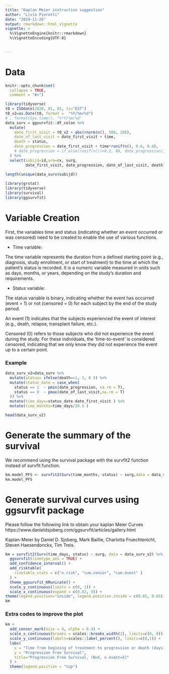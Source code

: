 ```yaml
---
title: "Kaplan Meier instruction suggestion"
author: "Livia Pierotti"
date: "2024-11-26"
output: rmarkdown::html_vignette
vignette: >
  %\VignetteEngine{knitr::rmarkdown}
  %\VignetteEncoding{UTF-8}
  

---
```


# Data

```r
knitr::opts_chunk$set(
  collapse = TRUE,
  comment = "#>")

library(tidyverse)
t0 = ISOdate(2020, 01, 01, tz="EST")
t0_v2=as.Date(t0, format =  "%Y/%m/%d")
# , format(Sys.time(), "%*Y/%m/%d"
data_surv = ggsurvfit::df_colon %>% 
  mutate(
    date_first_visit = t0_v2 + abs(rnorm(n(), 500, 20)), 
    date_of_last_visit = date_first_visit + time,
    death = status,
    date_progression = date_first_visit + time*runif(n(), 0.6, 0.8),
    # date_progression = if_else(runif(n())>0.2, NA, date_progression), 
  ) %>% 
  select(subijd=id,arm=rx, surg, 
         date_first_visit, date_progression, date_of_last_visit, death)
  
length(unique(data_surv$subijd))

```

```r
library(grstat)
library(tidyverse)
library(survival)
library(ggsurvfit)
```

# Variable Creation

First, the variables time and status (indicating whether an event occurred or was censored) need to be created to enable the use of various functions.


* Time variable:

The time variable represents the duration from a defined starting point (e.g., diagnosis, study enrollment, or start of treatment) to the time at which the patient's status is recorded. It is a numeric variable measured in units such as days, months, or years, depending on the study's duration and requirements.

* Status variable:

The status variable is binary, indicating whether the event has occurred (event = 1) or not (censored = 0) for each subject by the end of the study period.

An event (1) indicates that the subjects experienced the event of interest (e.g., death, relapse, transplant failure, etc.).

Censored (0) refers to those subjects who did not experience the event during the study. For these individuals, the 'time-to-event' is considered censored, indicating that we only know they did not experience the event up to a certain point.

### Example

```r
data_surv_v2=data_surv %>%
  mutate(status= ifelse(death==1, 1, 0 )) %>%
  mutate(status_date = case_when(
    status == 1  ~ pmin(date_progression, na.rm = T), 
    status == 0  ~ pmax(date_of_last_visit,na.rm = T)
  )) %>% 
  mutate(time_days=status_date-date_first_visit ) %>%  
  mutate(time_months=time_days/30.5 )  

head(data_surv_v2)
```

# Generate the summary of the survival

We recommend using the survival package with the survfit2 function instead of survfit function.


```r
km.model_PFS <- survfit2(Surv(time_months, status) ~ surg,data = data_surv_v2)
km.model_PFS
```


# Generate survival curves using ggsurvfit package


Please follow the following link to obtain your kaplan Meier Curves
https://www.danieldsjoberg.com/ggsurvfit/articles/gallery.html

Kaplan-Meier by Daniel D. Sjoberg, Mark Baillie, Charlotta Fruechtenicht, Steven Haesendonckx, Tim Treis.


```r

km = survfit2(Surv(time_days, status) ~ surg, data = data_surv_v2) %>%
  ggsurvfit(linetype_aes = TRUE) +
  add_confidence_interval() +
  add_risktable(
    risktable_stats = c("n.risk", "cum.censor", "cum.event" )
  ) +
  theme_ggsurvfit_KMunicate() +
  scale_y_continuous(limits = c(0, 1)) +
  scale_x_continuous(expand = c(0.02, 0)) +
theme(legend.position="inside", legend.position.inside = c(0.85, 0.85))
km
```



### Extra codes to improve the plot

```r
km +
  add_censor_mark(size = 4, alpha = 0.4) +
  scale_x_continuous(breaks = scales::breaks_width(2), limits=c(0, 8)) +
  scale_y_continuous(labels=scales::label_percent(), limits=c(0,1)) +
  labs(
    x = "Time from begining of treatment to progression or death (days)",
    y = "Progression Free Survival",
    title="Progression Free Survival, (N=X, n event=X)"
  ) +
  theme(legend.position = "top")
  

```



